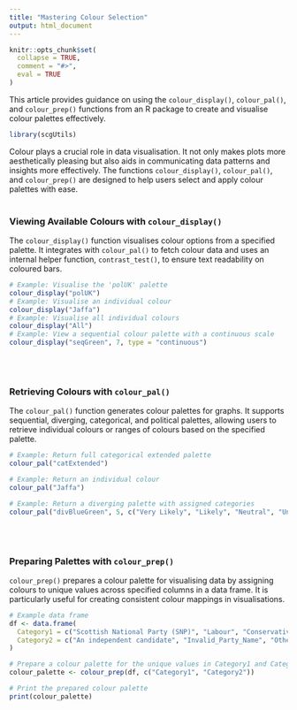 ```yaml
---
title: "Mastering Colour Selection"
output: html_document
---
```

```r
knitr::opts_chunk$set(
  collapse = TRUE,
  comment = "#>",
  eval = TRUE
)
```

This article provides guidance on using the `colour_display()`, `colour_pal()`, and `colour_prep()` functions from an R package to create and visualise colour palettes effectively.
```r
library(scgUtils)
```

Colour plays a crucial role in data visualisation. It not only makes plots more aesthetically pleasing but also aids in communicating data patterns and insights more effectively. The functions `colour_display()`, `colour_pal()`, and `colour_prep()` are designed to help users select and apply colour palettes with ease.
<br>
<br>

### Viewing Available Colours with `colour_display()`

The `colour_display()` function visualises colour options from a specified palette. It integrates with `colour_pal()` to fetch colour data and uses an internal helper function, `contrast_test()`, to ensure text readability on coloured bars.

```r
# Example: Visualise the 'polUK' palette
colour_display("polUK")
# Example: Visualise an individual colour
colour_display("Jaffa")
# Example: Visualise all individual colours
colour_display("All")
# Example: View a sequential colour palette with a continuous scale
colour_display("seqGreen", 7, type = "continuous")
```
<br>
<br>

### Retrieving Colours with `colour_pal()`
The `colour_pal()` function generates colour palettes for graphs. It supports sequential, diverging, categorical, and political palettes, allowing users to retrieve individual colours or ranges of colours based on the specified palette.

```r
# Example: Return full categorical extended palette
colour_pal("catExtended")

# Example: Return an individual colour
colour_pal("Jaffa")

# Example: Return a diverging palette with assigned categories
colour_pal("divBlueGreen", 5, c("Very Likely", "Likely", "Neutral", "Unlikely", "Very Unlikely"))
```
<br>
<br>

### Preparing Palettes with `colour_prep()`
`colour_prep()` prepares a colour palette for visualising data by assigning colours to unique values across specified columns in a data frame. It is particularly useful for creating consistent colour mappings in visualisations.

```r
# Example data frame
df <- data.frame(
  Category1 = c("Scottish National Party (SNP)", "Labour", "Conservative", "Other"),
  Category2 = c("An independent candidate", "Invalid_Party_Name", "Other", "Conservative")
)

# Prepare a colour palette for the unique values in Category1 and Category2
colour_palette <- colour_prep(df, c("Category1", "Category2"))

# Print the prepared colour palette
print(colour_palette)
```